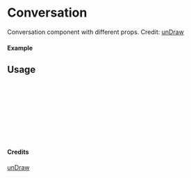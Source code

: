 
<Meta of={Conversation} title="unDraw/Conversation" />

# Conversation

Conversation component with different props.
Credit: [unDraw](https://undraw.co/illustrations)

#### Example

<Canvas of={Conversation.Primary} />

## Usage

```ts
import { Conversation } from "yadl-ui";

const Example = () => {
  return (
      <Conversation />
  );
};

export default Example;
```

#### Credits
[unDraw](https://undraw.co/illustrations)
